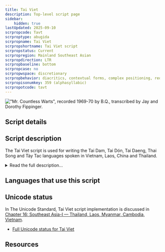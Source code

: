 ```yaml
---
title: Tai Viet
description: Top-level script page
sidebar:
    hidden: true
lastUpdated: 2025-09-10
scrpropcode: Tavt
scrproptype: abugida
scrpropname: Tai Viet
scrpropshortname: Tai Viet script
scrpropstatus: Current
scrpropregion: Mainland Southeast Asian
scrpropdirection: LTR
scrpropbaseline: bottom
scrpropcase: no
scrpropwspace: discretionary
scrpropbehavior: diacritics, contextual forms, complex positioning, reordering, split graphs, required ligatures
scrpropisonumkey: 359 (alphasyllabic)
scrpropotcode: tavt
---
```



![](../images/tavt-sample.png "&quot;Mr. Countless Warts&quot;, recorded 1969-70 by B.Q., transcribed by Jay and Dorothy Fippinger.")

## Script details

<ScriptDetails />

## Script description

The Tai Viet script is used for writing the Tai Dam, Tai Dón, Tai Daeng, Thai Song and Tày Tac languages spoken in Vietnam, Laos, China and Thailand.

<details>
<summary>Read the full description...</summary>Speakers of these languages are also found in the United States, Australia and France. There is significant variation in the orthographic conventions of the Tai languages, as well as in their phonologies, which in turn impacts the orthography. However, a unified, standardized version of the script, with an agreed upon core set of characters, was developed at a UNESCO-sponsored workshop in 2006, and subsequently accepted for encoding in The Unicode Standard.

The script is an abugida. Consonants do not contain an inherent vowel; vowels must be written explicitly. Vowel marks may appear above, below, before or after a syllable's initial consonant. A written syllable therefore consists minimally of a consonant and a vowel. Optionally it may also contain a final consonant. There are two series of consonants, indicating high and low tone class. The Tai Viet script employs Latin punctuation as well as three non-alphabetic signs to indicate word repetition or a section break. It also uses two ligatures which may serve to disambiguate between homophonous words.

Traditionally, tone was only partially marked in the orthography. As in other Tai languages, tones were divided into two sets of three, and the appropriate selection of consonants from the high or low series indicated which set of tones the syllable belonged to. The reader had to determine the exact tone from context. However, around the 1970s, two different tone marking systems developed simultaneously in Vietnam and the United States; the concurrent use of both these systems is seen to be disadvantageous but, for the time being, unavoidable. There is no standard order for sorting characters. Some users have modified the order employed by the Lao script, others, the Vietnamese.

Little is known about the origin of the Tai Viet script. It appears to have been derived from the Thai script around  the 16th century, which is in turn of Khmer, and ultimately Brahmic, origin.

Please note that, although the Tai Viet script does exhibit reordering behaviour, that reordering is not typically reflected in software implementations. See [Syllable Structure and Reordering in Tai Viet](https://scriptsource.org/entry/ca53syu3cl) or [Reordering and Data Storage Order](https://scriptsource.org/entry/l5bvp27v3r) for more details.
</details>

## Languages that use this script

<WsList script='Tavt' wsMax='5' />

## Unicode status

In The Unicode Standard, Tai Viet script implementation is discussed in [Chapter 16: Southeast Asia-I — Thailand, Laos, Myanmar, Cambodia, Vietnam](https://www.unicode.org/versions/latest/core-spec/chapter-16/#G59747).

- [Full Unicode status for Tai Viet](/scrlang/unicode/tavt-unicode)



## Resources

<ScriptResources detailSummary='seemore' />

